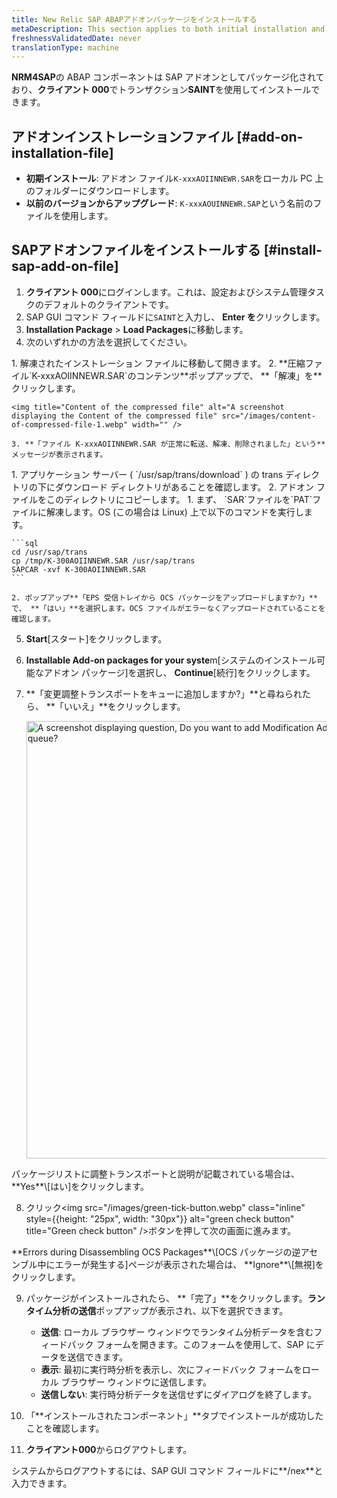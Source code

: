```yaml
---
title: New Relic SAP ABAPアドオンパッケージをインストールする
metaDescription: This section applies to both initial installation and upgrade installation.
freshnessValidatedDate: never
translationType: machine
---
```


**NRM4SAP**の ABAP コンポーネントは SAP アドオンとしてパッケージ化されており、**クライアント 000**でトランザクション**SAINT**を使用してインストールできます。

## アドオンインストレーションファイル [#add-on-installation-file]

* **初期インストール**: アドオン ファイル`K-xxxAOIINNEWR.SAR`をローカル PC 上のフォルダーにダウンロードします。
* **以前のバージョンからアップグレード**: `K-xxxAOUINNEWR.SAP`という名前のファイルを使用します。

## SAPアドオンファイルをインストールする [#install-sap-add-on-file]

1. **クライアント 000**にログインします。これは、設定およびシステム管理タスクのデフォルトのクライアントです。
2. SAP GUI コマンド フィールドに`SAINT`と入力し、 **Enter を**クリックします。
3. **Installation Package** &gt; **Load Packages**に移動します。
4. 次のいずれかの方法を選択してください。

<CollapserGroup>
  <Collapser id="sar-archive-from-frontend" title="フロントエンドからのSARアーカイブ">
    1. 解凍されたインストレーション ファイルに移動して開きます。
    2. **圧縮ファイル`K-xxxAOIINNEWR.SAR`のコンテンツ**ポップアップで、 **「解凍」を**クリックします。

    <img title="Content of the compressed file" alt="A screenshot displaying the Content of the compressed file" src="/images/content-of-compressed-file-1.webp" width="" />

    3. **「ファイル K-xxxAOIINNEWR.SAR が正常に転送、解凍、削除されました」という**メッセージが表示されます。
  </Collapser>
</CollapserGroup>

<CollapserGroup>
  <Collapser id="sar-archive-from-application-server" title="アプリケーションサーバーからのSARアーカイブ">
    1. アプリケーション サーバー ( `/usr/sap/trans/download` ) の trans ディレクトリの下にダウンロード ディレクトリがあることを確認します。
    2. アドオン ファイルをこのディレクトリにコピーします。
  </Collapser>
</CollapserGroup>

<CollapserGroup>
  <Collapser id="eps-files-from-application-server" title="アプリケーションサーバーからのEPSファイル">
    1. まず、 `SAR`ファイルを`PAT`ファイルに解凍します。OS (この場合は Linux) 上で以下のコマンドを実行します。

    ```sql
    cd /usr/sap/trans
    cp /tmp/K-300AOIINNEWR.SAR /usr/sap/trans
    SAPCAR -xvf K-300AOIINNEWR.SAR
    ```

    2. ポップアップ**「EPS 受信トレイから OCS パッケージをアップロードしますか?」**で、 **「はい」**を選択します。OCS ファイルがエラーなくアップロードされていることを確認します。
  </Collapser>
</CollapserGroup>

5. **Start**\[スタート]をクリックします。

6. **Installable Add-on packages for your syste**m\[システムのインストール可能なアドオン パッケージ]を選択し、 **Continue**\[続行]をクリックします。

7. **「変更調整トランスポートをキューに追加しますか?」**と尋ねられたら、 **「いいえ」**をクリックします。

   <img title="Do you want to add Modification Adjustment Transports to the queue?, Click No" alt="A screenshot displaying question, Do you want to add Modification Adjustment Transports to the queue?" src="/images/modify-adjustement-transports.webp" width="700" />

<Callout variant="important">
  パッケージリストに調整トランスポートと説明が記載されている場合は、**Yes**\[はい]をクリックします。
</Callout>

8. クリック<img src="/images/green-tick-button.webp" class="inline" style={{height: "25px", width: "30px"}} alt="green check button" title="Green check button" />ボタンを押して次の画面に進みます。

<Callout variant="important">
  **Errors during Disassembling OCS Packages**\[OCS パッケージの逆アセンブル中にエラーが発生する]ページが表示された場合は、 **Ignore**\[無視]をクリックします。
</Callout>

9. パッケージがインストールされたら、 **「完了」**をクリックします。**ランタイム分析の送信**ポップアップが表示され、以下を選択できます。

   * **送信**: ローカル ブラウザー ウィンドウでランタイム分析データを含むフィードバック フォームを開きます。このフォームを使用して、SAP にデータを送信できます。
   * **表示**: 最初に実行時分析を表示し、次にフィードバック フォームをローカル ブラウザー ウィンドウに送信します。
   * **送信しない**: 実行時分析データを送信せずにダイアログを終了します。

10. 「**インストールされたコンポーネント」**タブでインストールが成功したことを確認します。

11. **クライアント000**からログアウトします。

<Callout variant="tip">
  システムからログアウトするには、SAP GUI コマンド フィールドに**/nex**と入力できます。
</Callout>